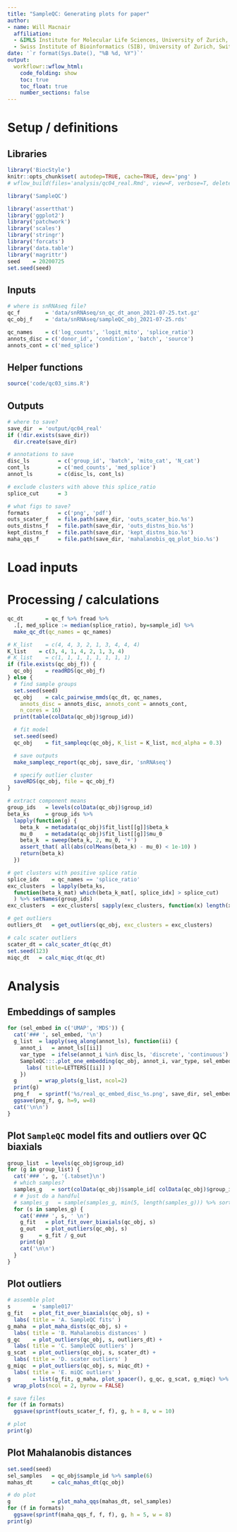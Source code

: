 ```yaml
---
title: "SampleQC: Generating plots for paper"
author:
- name: Will Macnair
  affiliation: 
  - &IMLS Institute for Molecular Life Sciences, University of Zurich, Switzerland
  - Swiss Institute of Bioinformatics (SIB), University of Zurich, Switzerland
date: '`r format(Sys.Date(), "%B %d, %Y")`'
output:
  workflowr::wflow_html:
    code_folding: show
    toc: true
    toc_float: true
    number_sections: false
---
```


# Setup / definitions

## Libraries

```r
library('BiocStyle')
knitr::opts_chunk$set( autodep=TRUE, cache=TRUE, dev='png' )
# wflow_build(files='analysis/qc04_real.Rmd', view=F, verbose=T, delete_cache=F)
```

```r
library('SampleQC')

library('assertthat')
library('ggplot2')
library('patchwork')
library('scales')
library('stringr')
library('forcats')
library('data.table')
library('magrittr')
seed    = 20200725
set.seed(seed)
```

## Inputs

```r
# where is snRNAseq file?
qc_f        = 'data/snRNAseq/sn_qc_dt_anon_2021-07-25.txt.gz'
qc_obj_f    = 'data/snRNAseq/sampleQC_obj_2021-07-25.rds'

qc_names    = c('log_counts', 'logit_mito', 'splice_ratio')
annots_disc = c('donor_id', 'condition', 'batch', 'source')
annots_cont = c('med_splice')
```

## Helper functions

```r
source('code/qc03_sims.R')
```

## Outputs

```r
# where to save?
save_dir  = 'output/qc04_real'
if (!dir.exists(save_dir))
  dir.create(save_dir)

# annotations to save
disc_ls         = c('group_id', 'batch', 'mito_cat', 'N_cat')
cont_ls         = c('med_counts', 'med_splice')
annot_ls        = c(disc_ls, cont_ls)

# exclude clusters with above this splice_ratio
splice_cut      = 3

# what figs to save?
formats         = c('png', 'pdf')
outs_scater_f   = file.path(save_dir, 'outs_scater_bio.%s')
outs_distns_f   = file.path(save_dir, 'outs_distns_bio.%s')
kept_distns_f   = file.path(save_dir, 'kept_distns_bio.%s')
maha_qqs_f      = file.path(save_dir, 'mahalanobis_qq_plot_bio.%s')
```

# Load inputs

# Processing / calculations

```r
qc_dt       = qc_f %>% fread %>%
  .[, med_splice := median(splice_ratio), by=sample_id] %>%
  make_qc_dt(qc_names = qc_names)
```

```r
# K_list    = c(4, 4, 3, 2, 1, 3, 4, 4, 4)
K_list    = c(3, 4, 1, 4, 2, 1, 3, 4)
# K_list    = c(1, 1, 1, 1, 1, 1, 1, 1)
if (file.exists(qc_obj_f)) {
  qc_obj    = readRDS(qc_obj_f)
} else {
  # find sample groups
  set.seed(seed)
  qc_obj    = calc_pairwise_mmds(qc_dt, qc_names, 
    annots_disc = annots_disc, annots_cont = annots_cont, 
    n_cores = 16)
  print(table(colData(qc_obj)$group_id))

  # fit model
  set.seed(seed)
  qc_obj    = fit_sampleqc(qc_obj, K_list = K_list, mcd_alpha = 0.3)

  # save outputs
  make_sampleqc_report(qc_obj, save_dir, 'snRNAseq')

  # specify outlier cluster
  saveRDS(qc_obj, file = qc_obj_f)
}
```

```r
# extract component means
group_ids   = levels(colData(qc_obj)$group_id)
beta_ks     = group_ids %>%
  lapply(function(g) {
    beta_k  = metadata(qc_obj)$fit_list[[g]]$beta_k
    mu_0    = metadata(qc_obj)$fit_list[[g]]$mu_0
    beta_k  = sweep(beta_k, 2, mu_0, '+')
    assert_that( all(abs(colMeans(beta_k) - mu_0) < 1e-10) )
    return(beta_k)
  })

# get clusters with positive splice ratio
splice_idx    = qc_names == 'splice_ratio'
exc_clusters  = lapply(beta_ks, 
  function(beta_k_mat) which(beta_k_mat[, splice_idx] > splice_cut)
  ) %>% setNames(group_ids)
exc_clusters  = exc_clusters[ sapply(exc_clusters, function(x) length(x) > 0) ]

# get outliers
outliers_dt   = get_outliers(qc_obj, exc_clusters = exc_clusters)
```

```r
# calc scater outliers
scater_dt = calc_scater_dt(qc_dt)
set.seed(123)
miqc_dt   = calc_miqc_dt(qc_dt)
```

# Analysis

## Embeddings of samples{.tabset}

```r
for (sel_embed in c('UMAP', 'MDS')) {
  cat('### ', sel_embed, '\n')
  g_list  = lapply(seq_along(annot_ls), function(ii) {
    annot_i   = annot_ls[[ii]]
    var_type  = ifelse(annot_i %in% disc_ls, 'discrete', 'continuous')
    SampleQC:::.plot_one_embedding(qc_obj, annot_i, var_type, sel_embed) +
      labs( title=LETTERS[[ii]] )
    })
  g       = wrap_plots(g_list, ncol=2)
  print(g)
  png_f   = sprintf('%s/real_qc_embed_disc_%s.png', save_dir, sel_embed)
  ggsave(png_f, g, h=9, w=8)
  cat('\n\n')
}
```

## Plot `SampleQC` model fits and outliers over QC biaxials

```r
group_list  = levels(qc_obj$group_id)
for (g in group_list) {
  cat('### ', g, '{.tabset}\n')
  # which samples?
  samples_g   = sort(colData(qc_obj)$sample_id[ colData(qc_obj)$group_id == g ])
  # # just do a handful
  # samples_g   = sample(samples_g, min(5, length(samples_g))) %>% sort
  for (s in samples_g) {
    cat('#### ', s, ' \n')
    g_fit   = plot_fit_over_biaxials(qc_obj, s)
    g_out   = plot_outliers(qc_obj, s)
    g     = g_fit / g_out
    print(g)
    cat('\n\n')
  }
}
```

## Plot outliers

```r
# assemble plot
s       = 'sample017'
g_fit   = plot_fit_over_biaxials(qc_obj, s) + 
  labs( title = 'A. SampleQC fits' )
g_maha  = plot_maha_dists(qc_obj, s) + 
  labs( title = 'B. Mahalanobis distances' )
g_qc    = plot_outliers(qc_obj, s, outliers_dt) + 
  labs( title = 'C. SampleQC outliers' )
g_scat  = plot_outliers(qc_obj, s, scater_dt) + 
  labs( title = 'D. scater outliers' )
g_miqc  = plot_outliers(qc_obj, s, miqc_dt) + 
  labs( title = 'E. miQC outliers' )
g       = list(g_fit, g_maha, plot_spacer(), g_qc, g_scat, g_miqc) %>% 
  wrap_plots(ncol = 2, byrow = FALSE)

# save files
for (f in formats)
  ggsave(sprintf(outs_scater_f, f), g, h = 8, w = 10)

# plot
print(g)
```

## Plot Mahalanobis distances

```r
set.seed(seed)
sel_samples   = qc_obj$sample_id %>% sample(6)
mahas_dt      = calc_mahas_dt(qc_obj)

# do plot
g             = plot_maha_qqs(mahas_dt, sel_samples)
for (f in formats)
  ggsave(sprintf(maha_qqs_f, f, f), g, h = 5, w = 8)
print(g)
```
